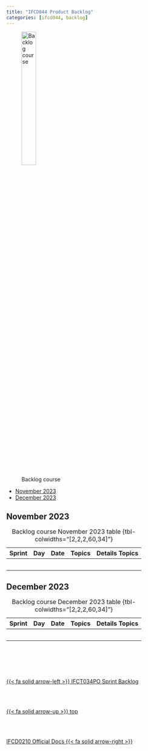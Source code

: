 ```yaml
---
title: "IFCD044 Product Backlog"
categories: [ifcd044, backlog]
---
```



![Backlog course](/images/home/backlog.jpg){width="30%"}

::: {.summary}

- [November 2023](/ifct034po/ifct034pobacklog-product.qmd#november-2023)
- [December 2023](/ifct034po/ifct034pobacklog-product.qmd#december-2023)

:::

::: {.column-page-right}

## November 2023

| Sprint | Day | Date | Topics |  Details Topics |
| -- | -- | -- | -- | -- |
|  |  |  |  |  |
|  |  |  |  |  |
|  |  |  |  |  |
|  |  |  |  |  |
|  |  |  |  |  |
: Backlog course November 2023 table {tbl-colwidths="[2,2,2,60,34]"}

## December 2023

| Sprint | Day | Date | Topics |  Details Topics |
| -- | -- | -- | -- | -- |
|  |  |  |  |  |
|  |  |  |  |  |
|  |  |  |  |  |
|  |  |  |  |  |
|  |  |  |  |  |
: Backlog course December 2023 table {tbl-colwidths="[2,2,2,60,34]"}




:::

<!--- navLinks -->
<br><br>
<div class=row>
<br>
<div class='column left previous'>
<br>
[{{< fa solid arrow-left >}} IFCT034PO Sprint Backlog](/ifct034po/ifct034pobacklog-sprint.qmd)
<br>
</div>
<br>
<div class='column center'>
<br>
[{{< fa solid arrow-up >}} top](#top)
<br>
</div>
<br>
<div class='column right next'>
<br>
[IFCD0210 Official Docs  {{< fa solid arrow-right >}}](/ifcd0210/ifcd0210.qmd)
<br>
</div>
<br>
</div>
